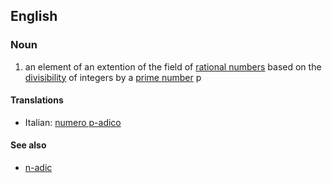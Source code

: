 {{wikipedia}}
==English==

===Noun===
{{en-noun|sg=''p''[[-adic]] [[number]]}pl=''p''-adic [[numbers]]}}

#{{mathematics}} an element of an extention of the field of [[rational number]]s based on the [[divisibility]] of integers by a [[prime number]] p

====Translations====
*Italian: [[numero p-adico]]

====See also====
*[[n-adic]]